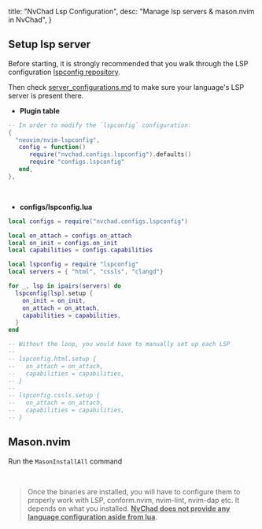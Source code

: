   title: "NvChad Lsp Configuration",
  desc: "Manage lsp servers & mason.nvim in NvChad",
}

## Setup lsp server

Before starting, it is strongly recommended that you walk through the LSP configuration [lspconfig repository](https://github.com/neovim/nvim-lspconfig).

Then check [server_configurations.md](https://github.com/neovim/nvim-lspconfig/blob/master/doc/server_configurations.md) to make sure your language's LSP server is present there. 

- **Plugin table**

```lua
-- In order to modify the `lspconfig` configuration:
{
  "neovim/nvim-lspconfig",
   config = function()
      require("nvchad.configs.lspconfig").defaults()
      require "configs.lspconfig"
   end,
},
```

<br />

- **configs/lspconfig.lua**

```lua
local configs = require("nvchad.configs.lspconfig")

local on_attach = configs.on_attach
local on_init = configs.on_init
local capabilities = configs.capabilities

local lspconfig = require "lspconfig"
local servers = { "html", "cssls", "clangd"}

for _, lsp in ipairs(servers) do
  lspconfig[lsp].setup {
    on_init = on_init,
    on_attach = on_attach,
    capabilities = capabilities,
  }
end

-- Without the loop, you would have to manually set up each LSP 
-- 
-- lspconfig.html.setup {
--   on_attach = on_attach,
--   capabilities = capabilities,
-- }
--
-- lspconfig.cssls.setup {
--   on_attach = on_attach,
--   capabilities = capabilities,
-- }
```
## Mason.nvim

Run the `MasonInstallAll` command

<br />

> Once the binaries are installed, you will have to configure them to properly work with LSP, conform.nvim, nvim-lint, nvim-dap etc. It depends on what you installed. <u>**NvChad does not provide any language configuration aside from lua**</u>.

